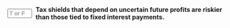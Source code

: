 ::: {.question-block}

<form onsubmit="event.preventDefault(); checkAnswerBox('module8_tf_q88','T')" style="display: flex; align-items: center; gap: 8px;">
  <input type="text" id="module8_tf_q88" name="module8_tf_q88" maxlength="1" placeholder="T or F" style="width: 55px;" data-correct-answer="T" /> 
  <label for="module8_tf_q88"><strong>Tax shields that depend on uncertain future profits are riskier than those tied to fixed interest payments.</strong></label>
</form>

<div id="feedback-module8_tf_q88" class="feedback" data-status="" style="display:none;">
TRUE. Variable taxable income increases the risk that shields will not be realized.
</div>

:::
